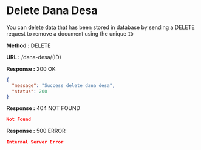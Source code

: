 
# Delete Dana Desa

You can delete data that has been stored in database by sending a DELETE request to remove a document using the unique `ID`

**Method :** <Badge variant="danger">DELETE</Badge>

**URL :** <Badge variant="dark">/dana-desa/(ID)</Badge>

**Response :** <BadgeOutline variant="success">200 OK</BadgeOutline>

```json
{
  "message": "Success delete dana desa",
  "status": 200
}
```

**Response :** <BadgeOutline variant="warning">404 NOT FOUND</BadgeOutline>

```json
Not Found
```

**Response :** <BadgeOutline variant="danger">500 ERROR</BadgeOutline>

```json
Internal Server Error
```
